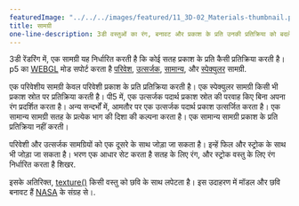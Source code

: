 ---
featuredImage: "../../../images/featured/11_3D-02_Materials-thumbnail.png"
title: सामग्री
one-line-description: 3डी वस्तुओं का रंग, बनावट और प्रकाश के प्रति उनकी प्रतिक्रिया को बदलें।
---

3डी रेंडरिंग में, एक सामग्री यह निर्धारित करती है कि कोई सतह प्रकाश के प्रति कैसी प्रतिक्रिया करती है। p5 का <a href='https://p5js.org/reference/#/p5/WEBGL' target='_blank'>WEBGL</a> मोड सपोर्ट करता है
<a href="https://p5js.org/reference/#/p5/ambientMaterial" target="_blank">परिवेश</a>,
<a href="https://p5js.org/reference/#/p5/emissiveMaterial" target="_blank">उत्सर्जक</a>,
<a href="https://p5js.org/reference/#/p5/normalMaterial" target="_blank">सामान्य</a>, और
<a href="https://p5js.org/reference/#/p5/specularMaterial" target="_blank">स्पेक्युलर</a>
सामग्री.

एक परिवेशीय सामग्री केवल परिवेशी प्रकाश के प्रति प्रतिक्रिया करती है। एक स्पेक्युलर
सामग्री किसी भी प्रकाश स्रोत पर प्रतिक्रिया करती है। पी5 में, एक उत्सर्जक पदार्थ
प्रकाश स्रोत की परवाह किए बिना अपना रंग प्रदर्शित करता है। अन्य सन्दर्भों में,
आमतौर पर एक उत्सर्जक पदार्थ प्रकाश उत्सर्जित करता है। एक सामान्य सामग्री
सतह के प्रत्येक भाग की दिशा की कल्पना करता है। एक सामान्य
सामग्री प्रकाश के प्रति प्रतिक्रिया नहीं करती।

परिवेशी और उत्सर्जक सामग्रियों को एक दूसरे के साथ जोड़ा जा सकता है।
इन्हें फिल और स्ट्रोक के साथ भी जोड़ा जा सकता है। भरण एक आधार सेट करता है
सतह के लिए रंग, और स्ट्रोक वस्तु के लिए रंग निर्धारित करता है
शिखर.

इसके अतिरिक्त,
<a href="https://p5js.org/reference/#/p5/texture" target="_blank">texture()</a>
किसी वस्तु को छवि के साथ लपेटता है। इस उदाहरण में मॉडल और छवि बनावट हैं <a href="https://nasa3d.arc.nasa.gov" target="_blank">NASA</a> के संग्रह से।.